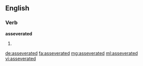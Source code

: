==English==

===Verb===
'''asseverated'''

# {{past of|asseverate}}

[[de:asseverated]]
[[fa:asseverated]]
[[mg:asseverated]]
[[ml:asseverated]]
[[vi:asseverated]]